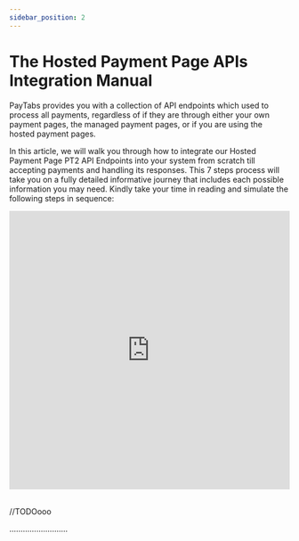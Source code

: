 ```yaml
---
sidebar_position: 2
---
```


# The Hosted Payment Page APIs Integration Manual

PayTabs provides you with a collection of API endpoints which used to process all payments, regardless of if they are through either your own payment pages, the managed payment pages, or if you are using the hosted payment pages.

In this article, we will walk you through how to integrate our Hosted Payment Page PT2 API Endpoints into your system from scratch till accepting payments and handling its responses. This 7 steps process will take you on a fully detailed informative journey that includes each possible information you may need. Kindly take your time in reading and simulate the following steps in sequence:

<iframe width="100%" height="500" src="https://www.youtube.com/embed/08YhVXdMMkI?si=W6cGP8o2vn15WiDt" title="YouTube video player" frameborder="0" allow="accelerometer; autoplay; clipboard-write; encrypted-media; gyroscope; picture-in-picture; web-share" referrerpolicy="strict-origin-when-cross-origin" allowfullscreen></iframe>
<br /><br />
<DocCardList />

//TODOooo

..........................
